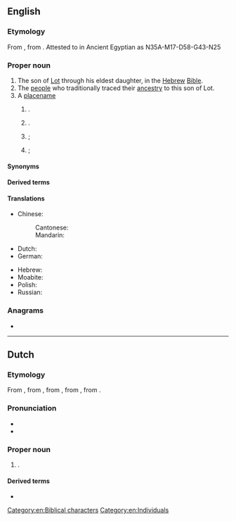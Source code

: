 {{also|MOAB|moAb}}
==English==
{{wikipedia}}

===Etymology===
From {{der|en|grc}}, from {{der|en|he|מוֹאָב|tr=mo'av}}. Attested to in Ancient Egyptian as {{cog|egy|mwjbw}} <hiero>N35A-M17-D58-G43-N25</hiero>

===Proper noun===
{{en-proper noun}}

# The son of [[Lot]] through his eldest daughter, in the [[Hebrew]] [[Bible]].
# The [[people]] who traditionally traced their [[ancestry]] to this son of Lot.
# A [[placename]]
## {{place|en|mountainous region|c/Jordan}}.
## {{place|en|city/county seat|co/Grand County|s/Utah|c/USA}}.
## {{ellipsis of|en|Moab Valley}}; {{place|en|valley|r/Moab Grand Canyon|s/Utah|c/USA}}
## {{ellipsis of|en|Moab Grand Canyon}}; {{place|en|canyonland|s/Utah|c/USA}}

====Synonyms====
{{col3|en|title=nation descended from Moab|
|Moabite
|Moabites
}}

====Derived terms====
{{der3|en|
|Moabite
|Moabites
|Moab Valley
|Moab Grand Canyon
}}

====Translations====
{{trans-top}}
* Chinese:
*: Cantonese: {{t|yue|摩押|tr=mo1 aap3, mo1 aat3}}
*: Mandarin: {{t|cmn|摩押|tr=Móyā}}
* Dutch: {{t|nl|Moab|n}}
* German: {{t|de|Moab}}
{{trans-mid}}
* Hebrew: {{t+|he|מוֹאָב|sc=Hebr}}
* Moabite: {{t|obm|𐤌𐤀𐤁}}
* Polish: {{t+|pl|Moab|m}}
* Russian: {{t+|ru|Моа́в|m}}
{{trans-bottom}}

===Anagrams===
* {{anagrams|en|a=abmo|MOBA|Mabo|ambo|boma}}

[[Category:en:Biblical characters]]
[[Category:en:Individuals]]

----

==Dutch==

===Etymology===
From {{inh|nl|dum|moab}}, from {{der|nl|odt|moab}}, from {{der|nl|la|Mōab}}, from {{der|nl|grc|}}, from {{der|nl|hbo|מוֹאָב}}.

===Pronunciation===
* {{IPA|nl|/ˈmoː.ɑp/}}
* {{hyphenation|nl|Mo|ab}}

===Proper noun===
{{nl-proper noun|n}}

# {{lb|nl|historical}} {{l|en|Moab}} {{gloss|people and land in modern-day Jordan}}.

====Derived terms====
* {{l|nl|Moabiet}}